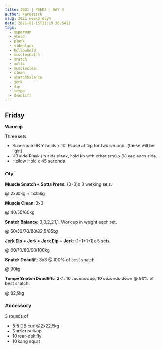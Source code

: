 ```yaml
---
title: 2021 | WEEK3 | DAY 4
author: karesztrk
slug: 2021-week3-day4
date: 2021-01-15T11:19:36.641Z
tags:
  - superman
  - yhold
  - plank
  - sideplank
  - hollowhold
  - musclesnatch
  - snatch
  - sotts
  - muscleclean
  - clean
  - snatchbalance
  - jerk
  - dip
  - tempo
  - deadlift
---
```


## Friday

**Warmup**

Three sets:

- Superman DB Y holds x 10. Pause at top for two seconds (these will be light)
- KB side Plank (in side plank, hold kb with other arm) x 20 sec each side.
- Hollow Hold x 45 seconds

### Oly

**Muscle Snatch + Sotts Press**: (3+3)x 3 working sets.

@ 2x30kg + 1x35kg

**Muscle Clean**: 3x3

@ 40/50/60kg

**Snatch Balance**: 3,3,2,2,1,1. Work up in weight each set.

@ 50/60/70/80/82,5/85kg

**Jerk Dip + Jerk + Jerk Dip + Jerk**: (1+1+1+1)x 5 sets.

@ 60/70/80/90/100kg

**Snatch Deadlift**: 3x3 @ 100% of best snatch.

@ 90kg

**Tempo Snatch Deadlifts**: 2x1. 10 seconds up, 10 seconds down @ 90% of best snatch.

@ 82,5kg

### Accessory

3 rounds of

- 5-5 DB curl @2x22,5kg
- 5 strict pull-up
- 10 rear-delt fly
- 10 kang squat
